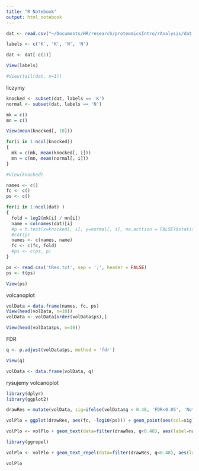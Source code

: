 ```yaml
---
title: "R Notebook"
output: html_notebook
---
```

```r
dat <- read.csv("~/Documents/HR/research/proteomicsIntro/rAnalysis/dat.csv", sep=";")
```

```r
labels <- c('K', 'K', 'N', 'N')

dat <- dat[-c(1)]

View(labels)

#View(tail(dat, n=1))

```
liczymy
```r
knocked <- subset(dat, labels == 'K')
normal <- subset(dat, labels == 'N')

mk = c()
mn = c()

View(mean(knocked[, 10]))

for(i in 1:ncol(knocked))
{
  mk = c(mk, mean(knocked[, i]))
  mn = c(mn, mean(normal[, i]))
}


```

```r
#View(knocked)

names <- c()
fc <- c()
ps <- c()

for(i in 1:ncol(dat) )
{
  fold = log2(mk[i] / mn[i])
  name = colnames(dat)[i]
  #p = t.test(x=knocked[, i], y=normal[, i], na.acttion = FALSE)$statistic
  #cat(p)
  names <- c(names, name)
  fc <- c(fc, fold)
  #ps <- c(ps, p)
}

ps <- read.csv('tRes.txt', sep = ';', header = FALSE)
ps <- t(ps)

View(ps)

```

volcanoplot

```r
volData = data.frame(names, fc, ps)
View(head(volData, n=10))
volData <- volData[order(volData$ps),] 
```

```r
View(head(volData$ps, n=10))
```

FDR

```r
q <- p.adjust(volData$ps, method = 'fdr')

View(q)

volData <- data.frame(volData, q)
```

rysujemy volcanoplot

```r
library(dplyr)
library(ggplot2)

drawRes = mutate(volData, sig=ifelse(volData$q < 0.48, 'FDR<0.05', 'Not Sig'))

volPlo = ggplot(drawRes, aes(fc, -log10(ps))) + geom_point(aes(col=sig)) + scale_color_manual(values = c('red', 'black'))

volPlo <- volPlo + geom_text(data=filter(drawRes, q<0.48), aes(label=names))

library(ggrepel)

volPlo <- volPlo + geom_text_repel(data=filter(drawRes, q<0.48), aes(label=names))

volPlo
```

